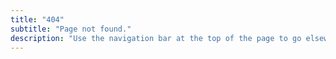 ```yaml
---
title: "404"
subtitle: "Page not found."
description: "Use the navigation bar at the top of the page to go elsewhere."
---
```

